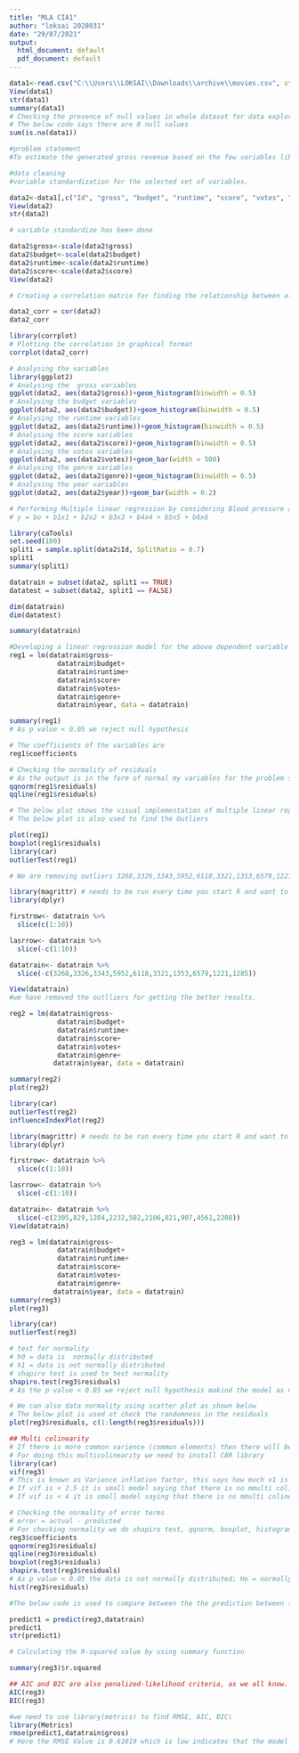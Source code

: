 ---
title: "MLA CIA1"
author: "loksai 2028031"
date: "29/07/2021"
output:
  html_document: default
  pdf_document: default
---

```{r}
data1<-read.csv("C:\\Users\\LOKSAI\\Downloads\\archive\\movies.csv", stringsAsFactor= TRUE)
View(data1)
str(data1)
summary(data1)
# Checking the presence of null values in whole dataset for data exploration
# The below code says there are 0 null values
sum(is.na(data1))

```


```{r}
#problem statement
#To estimate the generated gross revenue based on the few variables like budget, run time, score,genre, votes and year.

#data cleaning
#variable standardization for the selected set of variables. 

data2<-data1[,c("Id", "gross", "budget", "runtime", "score", "votes", "genre", "year")]
View(data2)
str(data2)
```


```{r}
# variable standardize has been done

data2$gross<-scale(data2$gross)
data2$budget<-scale(data2$budget)
data2$runtime<-scale(data2$runtime)
data2$score<-scale(data2$score)
View(data2)
```

```{r}
# Creating a correlation matrix for finding the relationship between all the data2 variables 

data2_corr = cor(data2)
data2_corr

library(corrplot)
# Plotting the correlation in graphical format
corrplot(data2_corr)
```
```{r}
# Analysing the variables
library(ggplot2)
# Analysing the  gross variables
ggplot(data2, aes(data2$gross))+geom_histogram(binwidth = 0.5)
# Analysing the budget variables
ggplot(data2, aes(data2$budget))+geom_histogram(binwidth = 0.5)
# Analysing the runtime variables
ggplot(data2, aes(data2$runtime))+geom_histogram(binwidth = 0.5)
# Analysing the score variables
ggplot(data2, aes(data2$score))+geom_histogram(binwidth = 0.5)
# Analysing the votes variables
ggplot(data2, aes(data2$votes))+geom_bar(width = 500)
# Analysing the genre variables
ggplot(data2, aes(data2$genre))+geom_histogram(binwidth = 0.5)
# Analysing the year variables
ggplot(data2, aes(data2$year))+geom_bar(width = 0.2)

```

```{r}
# Performing Multiple linear regression by considering Blood pressure as dependent variable
# y = bo + b1x1 + b2x2 + b3x3 + b4x4 + b5x5 + b6x6

library(caTools)
set.seed(100)
split1 = sample.split(data2$Id, SplitRatio = 0.7)
split1
summary(split1)

datatrain = subset(data2, split1 == TRUE)
datatest = subset(data2, split1 == FALSE)

dim(datatrain)
dim(datatest)

summary(datatrain)
```


```{r}
#Developing a linear regression model for the above dependent variable gross
reg1 = lm(datatrain$gross~
            datatrain$budget+
            datatrain$runtime+
            datatrain$score+
            datatrain$votes+
            datatrain$genre+
            datatrain$year, data = datatrain)

summary(reg1)
# As p value < 0.05 we reject null hypothesis
```


```{r}
# The coefficients of the variables are
reg1$coefficients

# Checking the normality of residuals
# As the output is in the form of normal my variables for the problem statement is valid
qqnorm(reg1$residuals)
qqline(reg1$residuals)
```

```{r}

# The below plot shows the visual implementation of multiple linear regression model
# The below plot is also used to find the Outliers

plot(reg1)
boxplot(reg1$residuals)
library(car)
outlierTest(reg1)
```


```{r}
# We are removing outliers 3268,3326,3343,5952,6118,3321,1353,6579,1221,1285 from the dataset for better results

library(magrittr) # needs to be run every time you start R and want to use %>%
library(dplyr)

firstrow<- datatrain %>%
  slice(c(1:10))

lasrrow<- datatrain %>%
  slice(-c(1:10))
```

```{r}
datatrain<- datatrain %>%
  slice(-c(3268,3326,3343,5952,6118,3321,1353,6579,1221,1285))

View(datatrain)
#we have removed the outlliers for getting the better results.
```

```{r}

reg2 = lm(datatrain$gross~
            datatrain$budget+
            datatrain$runtime+
            datatrain$score+
            datatrain$votes+
            datatrain$genre+
           datatrain$year, data = datatrain)

summary(reg2)
plot(reg2)

library(car)
outlierTest(reg2)
influenceIndexPlot(reg2)
```

```{r}
library(magrittr) # needs to be run every time you start R and want to use %>%
library(dplyr)

firstrow<- datatrain %>%
  slice(c(1:10))
```

```{r}
lasrrow<- datatrain %>%
  slice(-c(1:10))
```

```{r}
datatrain<- datatrain %>%
  slice(-c(2305,829,1204,2232,502,2106,821,907,4561,2208))
View(datatrain)
```


```{r}
reg3 = lm(datatrain$gross~
            datatrain$budget+
            datatrain$runtime+
            datatrain$score+
            datatrain$votes+
            datatrain$genre+
           datatrain$year, data = datatrain)
summary(reg3)
plot(reg3)

library(car)
outlierTest(reg3)
```


```{r}
# test for normality
# h0 = data is  normally distributed
# h1 = data is not normally distributed
# shapiro test is used to test normality
shapiro.test(reg3$residuals)
# As the p value < 0.05 we reject null hypothesis makind the model as not normally distributed

# We can also data normality using scatter plot as shown below
# The below plot is used ot check the randomness in the residuals
plot(reg3$residuals, c(1:length(reg3$residuals)))
```

```{r}
## Multi colinearity
# If there is more common varience (common elements) then there will be less proper output
# For doing this multicolinearity we need to install CAR library
library(car)
vif(reg3)
# This is known as Varience inflation factor, this says how much x1 is sharing common varience with all other variables. It should be as low as possible
# If vif is < 2.5 it is small model saying that there is no mmulti colinearity problem or no problem
# If vif is < 4 it is small model saying that there is no mmulti colinearity problem or no problem
```

```{r}
# Checking the normality of error terms
# error = actual - predicted
# For checking normality we do shapiro test, qqnorm, boxplot, histogram
reg3$coefficients
qqnorm(reg3$residuals)
qqline(reg3$residuals)
boxplot(reg3$residuals)
shapiro.test(reg3$residuals)
# As p value < 0.05 the data is not normally distributed; Ho = normally distributed; H1: not normally distributed
hist(reg3$residuals)
```


```{r}
#The below code is used to compare between the the prediction between the trained data set and the tested dataset, the below values shows the relationship between the numbers as the first number being the trained number and the second number being the test number the amount of nearness gives the good fit for the data

predict1 = predict(reg3,datatrain)
predict1
str(predict1)
```

```{r}
# Calculating the R-squared value by using summary function

summary(reg3)$r.squared

## AIC and BIC are also penalized-likelihood criteria, as we all know. In a given Bayesian setup, BIC is an approximation of a function of the posterior likelihood of a model being valid, with a lower BIC indicating that a model is more likely to be the true model. This shows the output of the likelyness of the dataset as much low the dataset is the better the dataset
AIC(reg3)
BIC(reg3)

#we need to use library(metrics) to find RMSE, AIC, BIC\
library(Metrics) 
rmse(predict1,datatrain$gross)
# Here the RMSE Value is 0.61019 which is low indicates that the model is better fit
```

